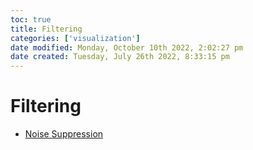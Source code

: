 ```yaml
---
toc: true
title: Filtering
categories: ['visualization']
date modified: Monday, October 10th 2022, 2:02:27 pm
date created: Tuesday, July 26th 2022, 8:33:15 pm
---
```


# Filtering
- [Noise Suppression](Noise%20Suppression.qmd)



